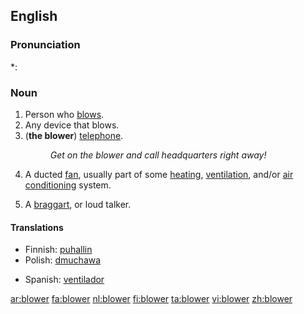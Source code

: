 ==English==

===Pronunciation===
*: {{rhymes|əʊə(r)}}

===Noun===
{{en-noun}}

# Person who [[blow]]s.
# Any device that blows.
# ('''the blower''') {{context|slang|dated|mostly|British}} [[telephone]].
#: ''Get on the blower and call headquarters right away!''
# A ducted [[fan]], usually part of some [[heating]], [[ventilation]], and/or [[air conditioning]] system.
# {{dated}} A [[braggart]], or loud talker.

====Translations====
{{trans-top|person}}
{{trans-mid}}
{{trans-bottom}}

{{trans-top|device}}
* Finnish: [[puhallin]]
* Polish: [[dmuchawa]]
{{trans-mid}}
* Spanish: [[ventilador]]
{{trans-bottom}}

<!--add slang terms for "telephone" to this table, where these exist-->
{{trans-top|slang: telephone}}
{{trans-mid}}
{{trans-bottom}}

<!--move to separate page:
: [[suction blower]]:
* Spanish: aspirador.
-->

[[ar:blower]]
[[fa:blower]]
[[nl:blower]]
[[fi:blower]]
[[ta:blower]]
[[vi:blower]]
[[zh:blower]]